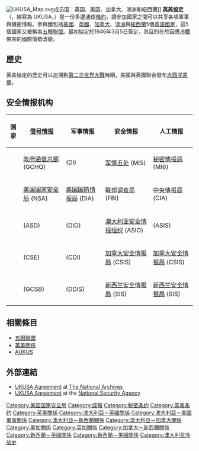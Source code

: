 [[File:UKUSA_Map.svg|thumb]]成员国：英国、美国、加拿大、澳洲和紐西蘭]]
'''英美協定'''（{{lang-en|United Kingdom – United States of America Agreement}}，縮寫為 UKUSA，{{IPAc-en|juː|k|uː|ˈ|s|ɑː}}）是一份多邊通信[[條約|條約]]，讓參加國家之間可以共享各項軍事與機密情報。參與國包括[[美國|美國]]、[[英國|英國]]、[[加拿大|加拿大]]、[[澳洲|澳洲]]與[[紐西蘭|紐西蘭]]5個[[英語國家|英語國家]]，這5個國家又被稱為[[五眼聯盟|五眼聯盟]]。最初協定於1946年3月5日簽定，其目的在於因應[[冷戰|冷戰]]帶來的國際情勢改變。

==歷史==
英美協定的歷史可以追溯到[[第二次世界大戰|第二次世界大戰]]時期，美國與英國聯合發布[[大西洋憲章|大西洋憲章]]。

==安全情报机构==
{|class="wikitable" style="text-align:center;"
|-
! 国家
! [[信号情报|信号情报]]
! 军事情报
! 安全情报
! 人工情报
|-
|{{flag|United Kingdom}}
|[[政府通信总部|政府通信总部]] (GCHQ)
|{{link-en|英國國防情報局|Defence Intelligence}} (DI)
|[[军情五处|军情五处]] (MI5)
|[[秘密情报局|秘密情报局]] (MI6)
|-
|{{flag|United States}}
|[[美国国家安全局|美国国家安全局]] (NSA)
|[[美国国防情报局|美国国防情报局]] (DIA)
|[[联邦调查局|联邦调查局]] (FBI)
|[[中央情报局|中央情报局]] (CIA)
|-
|{{flag|Australia}}
|{{link-en|澳大利亞信號局|Australian Signals Directorate}} (ASD)
|{{link-en|國防情報組織|Defence Intelligence Organisation}} (DIO)
|[[澳大利亚安全情报组织|澳大利亚安全情报组织]] (ASIO)
|{{link-en|澳大利亞秘密情報局|Australian Secret Intelligence Service}} (ASIS)
|-
|{{flag|Canada}}
|{{link-en|通信安全機構|Communications Security Establishment}} (CSE)
|{{link-en|加拿大武裝部隊情報司令部|Chief of Defence Intelligence (Canada)}} (CDI)
|[[加拿大安全情报局|加拿大安全情报局]] (CSIS)
|[[加拿大安全情报局|加拿大安全情报局]] (CSIS)
|-
|{{flag|New Zealand}}
|{{link-en|政府通訊安全局|Government Communications Security Bureau}} (GCSB)
|{{link-en|國防情報安全局|Directorate of Defence Intelligence and Security}} (DDIS)
|[[新西兰安全情报局|新西兰安全情报局]] (SIS)
|[[新西兰安全情报局|新西兰安全情报局]] (SIS)
|}
{{模板:Global surveillance}}

==相關條目==
* [[五眼聯盟|五眼聯盟]]
* [[英美關係|英美關係]]
* [[AUKUS|AUKUS]]

==外部連結==
* [http://www.nationalarchives.gov.uk/ukusa/ UKUSA Agreement] {{Wayback|url=http://www.nationalarchives.gov.uk/ukusa/ |date=20100626070034 }} at [[The_National_Archives_(United_Kingdom)|The National Archives]]
* [https://web.archive.org/web/20130702172840/http://www.nsa.gov/public_info/declass/ukusa.shtml UKUSA Agreement] at the [[National_Security_Agency|National Security Agency]]

{{DEFAULTSORT:Ukusa Agreement}}
[[Category:美国国家安全局|Category:美国国家安全局]]
[[Category:諜報|Category:諜報]]
[[Category:秘密条约|Category:秘密条约]]
[[Category:英美条约|Category:英美条约]]
[[Category:英美關係|Category:英美關係]]
[[Category:澳大利亞－英國關係|Category:澳大利亞－英國關係]]
[[Category:澳大利亞－美國軍事關係|Category:澳大利亞－美國軍事關係]]
[[Category:澳大利亞－新西蘭關係|Category:澳大利亞－新西蘭關係]]
[[Category:澳大利亞－加拿大關係|Category:澳大利亞－加拿大關係]]
[[Category:美加關係|Category:美加關係]]
[[Category:英加關係|Category:英加關係]]
[[Category:加拿大－新西蘭關係|Category:加拿大－新西蘭關係]]
[[Category:新西蘭－英國關係|Category:新西蘭－英國關係]]
[[Category:新西蘭－美國關係|Category:新西蘭－美國關係]]
[[Category:澳大利亚冷战史|Category:澳大利亚冷战史]]